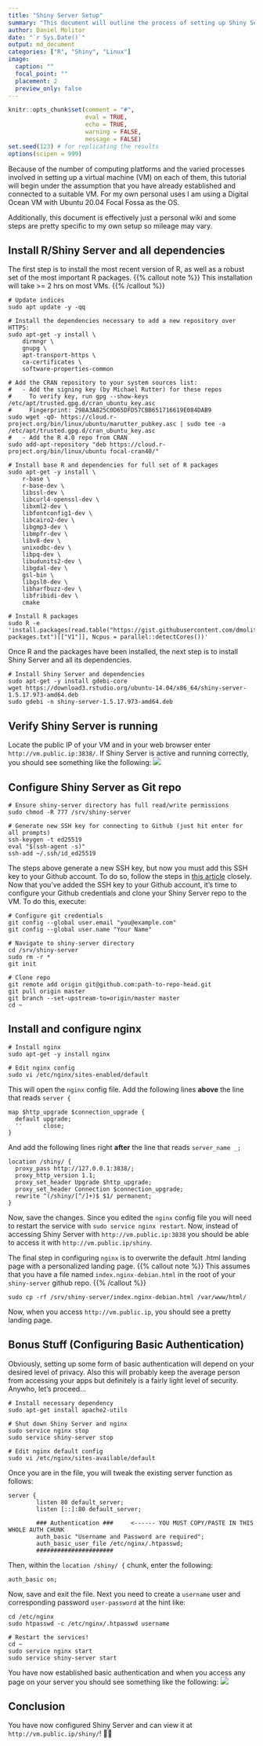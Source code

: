 ```yaml
---
title: "Shiny Server Setup"
summary: "This document will outline the process of setting up Shiny Server in a Linux-based virtual machine."
author: Daniel Molitor
date: "`r Sys.Date()`"
output: md_document
categories: ["R", "Shiny", "Linux"]
image:
  caption: ""
  focal_point: ""
  placement: 2
  preview_only: false
---
```


```r
knitr::opts_chunk$set(comment = "#",
                      eval = TRUE,
                      echo = TRUE,
                      warning = FALSE,
                      message = FALSE)
set.seed(123) # for replicating the results
options(scipen = 999)
```

Because of the number of computing platforms and the varied processes involved
in setting up a virtual machine (VM) on each of them, this tutorial will begin 
under the assumption that you have already established and connected to a 
suitable VM. For my own personal uses I am using a Digital Ocean VM with 
Ubuntu 20.04 Focal Fossa as the OS.

Additionally, this document is effectively just a personal wiki and some steps
are pretty specific to my own setup so mileage may vary.

## Install R/Shiny Server and all dependencies

The first step is to install the most recent version of R, as well as a robust
set of the most important R packages.
{{% callout note %}}
This installation will take >= 2 hrs on most VMs.
{{% /callout %}}
```
# Update indices
sudo apt update -y -qq

# Install the dependencies necessary to add a new repository over HTTPS:
sudo apt-get -y install \
    dirmngr \
    gnupg \
    apt-transport-https \
    ca-certificates \
    software-properties-common

# Add the CRAN repository to your system sources list:
#   - Add the signing key (by Michael Rutter) for these repos
#     To verify key, run gpg --show-keys /etc/apt/trusted.gpg.d/cran_ubuntu_key.asc 
#     Fingerprint: 298A3A825C0D65DFD57CBB651716619E084DAB9
sudo wget -qO- https://cloud.r-project.org/bin/linux/ubuntu/marutter_pubkey.asc | sudo tee -a /etc/apt/trusted.gpg.d/cran_ubuntu_key.asc
#   - Add the R 4.0 repo from CRAN
sudo add-apt-repository "deb https://cloud.r-project.org/bin/linux/ubuntu focal-cran40/"

# Install base R and dependencies for full set of R packages
sudo apt-get -y install \
    r-base \
    r-base-dev \
    libssl-dev \
    libcurl4-openssl-dev \
    libxml2-dev \
    libfontconfig1-dev \
    libcairo2-dev \
    libgmp3-dev \
    libmpfr-dev \
    libv8-dev \
    unixodbc-dev \
    libpq-dev \
    libudunits2-dev \
    libgdal-dev \
    gsl-bin \
    libgsl0-dev \
    libharfbuzz-dev \
    libfribidi-dev \
    cmake

# Install R packages
sudo R -e 'install.packages(read.table("https://gist.githubusercontent.com/dmolitor/f88b3edd1fd02716ff08888a815db35a/raw/8298cc7d28aa0c03a7e0330e338fa7c85d0ee782/r-packages.txt")[["V1"]], Ncpus = parallel::detectCores())'
```

Once R and the packages have been installed, the next step is to install Shiny
Server and all its dependencies.
```
# Install Shiny Server and dependencies
sudo apt-get -y install gdebi-core
wget https://download3.rstudio.org/ubuntu-14.04/x86_64/shiny-server-1.5.17.973-amd64.deb
sudo gdebi -n shiny-server-1.5.17.973-amd64.deb
```

## Verify Shiny Server is running

Locate the public IP of your VM and in your web browser enter 
`http://vm.public.ip:3838/`. If Shiny Server is active and running correctly, 
you should see something like the following:
![](./shiny-welcome.png)

## Configure Shiny Server as Git repo

```
# Ensure shiny-server directory has full read/write permissions
sudo chmod -R 777 /srv/shiny-server

# Generate new SSH key for connecting to Github (just hit enter for all prompts)
ssh-keygen -t ed25519
eval "$(ssh-agent -s)"
ssh-add ~/.ssh/id_ed25519
```

The steps above generate a new SSH key, but now you must add this SSH key to 
your Github account. To do so, follow the steps in 
[this article](https://docs.github.com/en/authentication/connecting-to-github-with-ssh/adding-a-new-ssh-key-to-your-github-account) closely. Now that you’ve added the SSH key to your Github account, 
it’s time to configure your Github credentials and clone your Shiny Server repo 
to the VM. To do this, execute:
```
# Configure git credentials
git config --global user.email "you@example.com"
git config --global user.name "Your Name"

# Navigate to shiny-server directory
cd /srv/shiny-server
sudo rm -r *
git init

# Clone repo
git remote add origin git@github.com:path-to-repo-head.git
git pull origin master
git branch --set-upstream-to=origin/master master
cd ~
```

## Install and configure nginx

```
# Install nginx
sudo apt-get -y install nginx

# Edit nginx config
sudo vi /etc/nginx/sites-enabled/default
```
This will open the `nginx` config file. Add the following lines **above** the 
line that reads `server {`

```
map $http_upgrade $connection_upgrade {
  default upgrade;
  ''      close;
}
```
And add the following lines right **after** the line that reads `server_name _;`
```
location /shiny/ {
  proxy_pass http://127.0.0.1:3838/;
  proxy_http_version 1.1;
  proxy_set_header Upgrade $http_upgrade;
  proxy_set_header Connection $connection_upgrade;
  rewrite ^(/shiny/[^/]+)$ $1/ permanent;
}
```

Now, save the changes. Since you edited the `nginx` config file you will need to
restart the service with `sudo service nginx restart`. Now, instead of accessing 
Shiny Server with `http://vm.public.ip:3838` you should be able to access it 
with `http://vm.public.ip/shiny`.

The final step in configuring `nginx` is to overwrite the default .html landing 
page with a personalized landing page.
{{% callout note %}}
This assumes that you have a file named
`index.nginx-debian.html` in the root of your `shiny-server` github repo.
{{% /callout %}}
```
sudo cp -rf /srv/shiny-server/index.nginx-debian.html /var/www/html/
```
Now, when you access `http://vm.public.ip`, you should see a pretty landing 
page.

## Bonus Stuff (Configuring Basic Authentication)

Obviously, setting up some form of basic authentication will depend on your
desired level of privacy. Also this will probably keep the average person from
accessing your apps but definitely is a fairly light level of security.
Anywho, let's proceed...
```
# Install necessary dependency
sudo apt-get install apache2-utils

# Shut down Shiny Server and nginx
sudo service nginx stop
sudo service shiny-server stop

# Edit nginx default config
sudo vi /etc/nginx/sites-available/default
```

Once you are in the file, you will tweak the existing server function as
follows:
```
server {
        listen 80 default_server;
        listen [::]:80 default_server;

        ### Authentication ###     <------ YOU MUST COPY/PASTE IN THIS WHOLE AUTH CHUNK
        auth_basic "Username and Password are required";
        auth_basic_user_file /etc/nginx/.htpasswd;
        ######################
```
Then, within the `location /shiny/ {` chunk, enter the following:
```
auth_basic on;
```
Now, save and exit the file. Next you need to create a `username` user and 
corresponding password `user-password` at the hint like:
```
cd /etc/nginx
sudo htpasswd -c /etc/nginx/.htpasswd username

# Restart the services!
cd ~
sudo service nginx start
sudo service shiny-server start
```
You have now established basic authentication and when you access any page on
your server you should see something like the following:
![](./basic-auth.png)

## Conclusion

You have now configured Shiny Server and can view it at 
`http://vm.public.ip/shiny/`! 🎉🥳